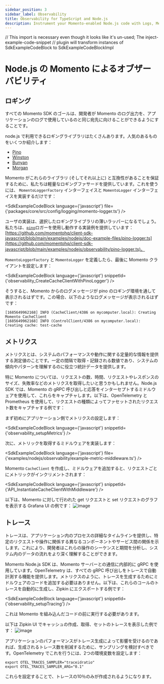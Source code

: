 ```yaml
---
sidebar_position: 3
sidebar_label: Observability
title: Observability for TypeScript and Node.js
description: Instrument your Momento-enabled Node.js code with Logs, Metrics, and Traces
---
```


// This import is necessary even though it looks like it's un-used; The inject-example-code-snippet
// plugin will transform instances of SdkExampleCodeBlock to SdkExampleCodeBlockImpl

# Node.js の Momento によるオブザーバビリティ

## ロギング

すべての Momento SDK のゴールは、開発者が Momento のログ出力を、アプリケーションのログで使用しているのと同じ宛先に向けることができるようにすることです。

node.js で利用できるロギングライブラリはたくさんあります。人気のあるものをいくつか紹介します：

- [Pino](https://github.com/pinojs/pino)
- [Winston](https://github.com/winstonjs/winston)
- [Bunyan](https://github.com/trentm/node-bunyan)
- [Morgan](https://github.com/expressjs/morgan)

Momento がこれらのライブラリ (そしてそれ以上に) と互換性があることを保証するために、私たちは軽量なロギングファサードを提供しています。これを使うには、 `MomentoLoggerFactory` インターフェイスと `MomentoLogger` インターフェイスを実装するだけです：

<SdkExampleCodeBlock language={'javascript'} file={'packages/core/src/config/logging/momento-logger.ts'} />

ユーザの実装は、選択したロギングライブラリの薄いラッパーになるでしょう。私たちは、[`pino`](https://github.com/pinojs/pino)ロガーを使用し動作する実装例を提供しています： [https://github.com/momentohq/client-sdk-javascript/blob/main/examples/nodejs/doc-example-files/pino-logger.ts](https://github.com/momentohq/client-sdk-javascript/blob/main/examples/nodejs/observability/pino-logger.ts)。

`MomentoLoggerFactory` と `MomentoLogger` を定義したら、最後に Momento クライアントを設定します：

<SdkExampleCodeBlock language={'javascript'} snippetId={'observability_CreateCacheClientWithPinoLogger'} />

そうすると、Momento からのログメッセージが pino のロギング環境を通して表示されるはずです。この場合、以下のようなログメッセージが表示されるはずです：

```
[1685649962168] INFO (CacheClient/4386 on mycomputer.local): Creating Momento CacheClient
[1685649962168] INFO (ControlClient/4386 on mycomputer.local): Creating cache: test-cache
```

## メトリクス
メトリクスとは、システムのパフォーマンスや動作に関する定量的な情報を提供する測定値のことです。一定の間隔で取得・記録される数値であり、システムの傾向やパターンを理解するのに役立つ統計データを提供します。

特に Momento については、リクエストの数、時間、リクエストやレスポンスのサイズ、失敗率などのメトリクスを取得したいと思うかもしれません。Node.js SDK では、Momento の gRPC 呼び出しと応答をインターセプトするミドルウェアを使用して、これらをキャプチャします。以下は、OpenTelemetry と Prometheus を使用して、リクエストの種類によってファセットされたリクエスト数をキャプチャする例です：

まず初めにアプリケーション側でメトリクスの設定します：

<SdkExampleCodeBlock language={'javascript'} snippetId={'observability_setupMetrics'} />

次に、メトリックを取得するミドルウェアを実装します：

<SdkExampleCodeBlock language={'javascript'} file={'examples/nodejs/observability/example-metric-middleware.ts'} />

Momento `CacheClient` を作成し、ミドルウェアを追加すると、リクエストごとにメトリックがインクリメントされます：

<SdkExampleCodeBlock language={'javascript'} snippetId={'API_InstantiateCacheClientWithMiddleware'} />

以下は、Momento に対して行われた get リクエストと set リクエストのグラフを表示する Grafana UI の例です：
![image](./images/grafana_screenshot.png)

## トレース
トレースは、アプリケーション内のプロセスの詳細なタイムラインを提供し、特定のリクエストや操作に関係する異なるコンポーネントやサービス間の関係を示します。これにより、開発者はこれらの操作のシーケンスと期間を分析し、システム内のデータの流れをより深く理解することができます。

Momento Node.js SDK は、Momento サーバーとの通信に内部的に gRPC を使用しています。OpenTelemetry は、すべての gRPC 呼び出しをトレースで自動計測する機能を提供します。メトリクスのように、トレースを生成するためにミドルウェアのコードを追加する必要はありません。以下は、これらのコールのトレースを自動的に生成し、Zipkin にエクスポートする例です：

<SdkExampleCodeBlock language={'javascript'} snippetId={'observability_setupTracing'} />

これは Momento を組み込んだコードの前に実行する必要があります。

以下は Zipkin UI でキャッシュの作成、取得、セットのトレースを表示した例です：
![image](./images/zipkin_screenshot.png)

アプリケーションのパフォーマンスがトレース生成によって影響を受けるのであれば、生成されるトレース数を削減するために、サンプリングを検討すべきです。OpenTelemetry でこれを行うには、2つの環境変数を設定します：

```cli
export OTEL_TRACES_SAMPLER="traceidratio"
export OTEL_TRACES_SAMPLER_ARG="0.1"
```
これらを設定することで、トレースの10％のみが作成されるようになります。
